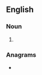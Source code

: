 ==English==

===Noun===
{{head|en|noun plural form}}

# {{plural of|melanin|lang=en}}

===Anagrams===
* {{anagrams|en|Lemnians|linesman}}